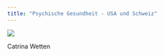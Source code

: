 ```yaml
---
title: "Psychische Gesundheit - USA und Schweiz"
---
```



::: {#fig-gr}
![](assets/CatrinaWetten.png)

Catrina Wetten

:::


